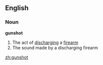 ==English==

===Noun===
'''gunshot'''

# The act of [[discharge|discharging]] a [[firearm]]
# The sound made by a discharging firearm

[[zh:gunshot]]